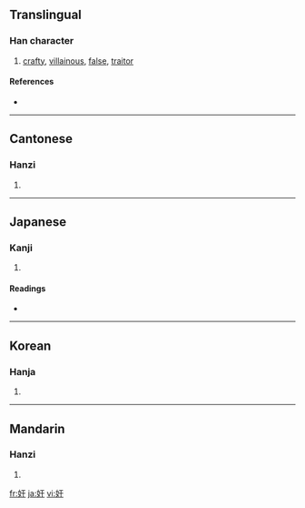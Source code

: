 {{see|姦}}
==Translingual==

===Han character===
{{Han char|rn=38|rad=女|as=03|sn=6|four=4144<sub>0</sub>|canj=女一十 (VMJ)}}

# [[crafty]], [[villainous]], [[false]], [[traitor]]

====References====
* {{Han ref|kx=0255.040|dkj=06045|dj=0518.040|hdz=21025.010|uh=5978|ud=22904|bh=A66C|bd=42604}}

----

==Cantonese==

===Hanzi===
{{yue-hanzi|jyut=|y=gaan1}}

# {{defn|Cantonese}}

----

==Japanese==

===Kanji===
{{ja-kanji|grade=|rs=女03}}

# {{defn|Japanese}}

====Readings====
* {{ja-readings|on=[[かん]] (kan)|kun=[[おかす]] (okasu)}}

----

==Korean==

===Hanja===
{{ko-hanja|hangeul=간|rv=gan|mr=kan}}

# {{defn|Korean}}

----

==Mandarin==

===Hanzi===
{{cmn-hanzi|tra=姦|pin=[[jiān]] ([[jian1]])|wg=chien<sup>1</sup>}}

# {{defn|Mandarin}}

[[fr:奸]]
[[ja:奸]]
[[vi:奸]]